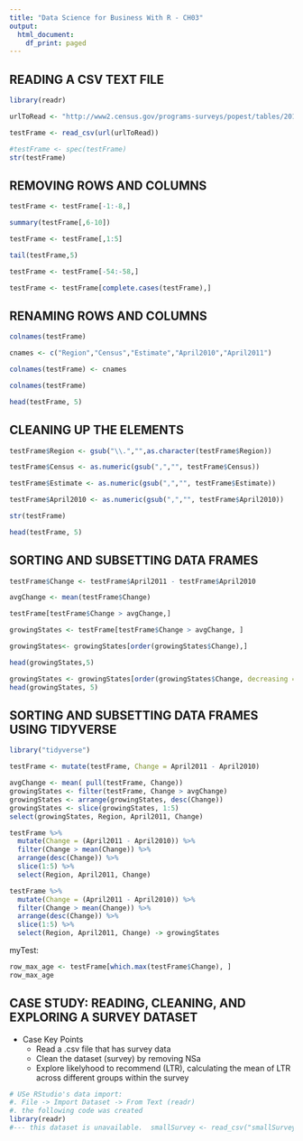 ```yaml
---
title: "Data Science for Business With R - CH03"
output:
  html_document:
    df_print: paged
---
```


## READING A CSV TEXT FILE

```r
library(readr)

urlToRead <- "http://www2.census.gov/programs-surveys/popest/tables/2010-2011/state/totals/nst-est2011-01.csv"

testFrame <- read_csv(url(urlToRead))

#testFrame <- spec(testFrame)
str(testFrame)
```

## REMOVING ROWS AND COLUMNS

```r
testFrame <- testFrame[-1:-8,]
```


```r
summary(testFrame[,6-10])
```
```r
testFrame <- testFrame[,1:5]
```

```r
tail(testFrame,5)
```

```r
testFrame <- testFrame[-54:-58,]
```

```r
testFrame <- testFrame[complete.cases(testFrame),]
```
## RENAMING ROWS AND COLUMNS


```r
colnames(testFrame)
```

```r
cnames <- c("Region","Census","Estimate","April2010","April2011")

colnames(testFrame) <- cnames

colnames(testFrame)

head(testFrame, 5)
```
## CLEANING UP THE ELEMENTS

```r
testFrame$Region <- gsub("\\.","",as.character(testFrame$Region))

```

```r
testFrame$Census <- as.numeric(gsub(",","", testFrame$Census))

testFrame$Estimate <- as.numeric(gsub(",","", testFrame$Estimate))

testFrame$April2010 <- as.numeric(gsub(",","", testFrame$April2010))
```


```r
str(testFrame)

head(testFrame, 5)
```

## SORTING AND SUBSETTING DATA FRAMES

```r
testFrame$Change <- testFrame$April2011 - testFrame$April2010

avgChange <- mean(testFrame$Change)

```


```r
testFrame[testFrame$Change > avgChange,]
```



```r
growingStates <- testFrame[testFrame$Change > avgChange, ]
```


```r
growingStates<- growingStates[order(growingStates$Change),]
```

```r
head(growingStates,5)
```


```r
growingStates <- growingStates[order(growingStates$Change, decreasing = TRUE),]
head(growingStates, 5)

```


## SORTING AND SUBSETTING DATA FRAMES USING TIDYVERSE

```r
library("tidyverse")

testFrame <- mutate(testFrame, Change = April2011 - April2010)

avgChange <- mean( pull(testFrame, Change))
growingStates <- filter(testFrame, Change > avgChange)
growingStates <- arrange(growingStates, desc(Change))
growingStates <- slice(growingStates, 1:5)
select(growingStates, Region, April2011, Change)

```


```r
testFrame %>% 
  mutate(Change = (April2011 - April2010)) %>% 
  filter(Change > mean(Change)) %>%
  arrange(desc(Change)) %>%
  slice(1:5) %>%
  select(Region, April2011, Change)

```


```r

testFrame %>% 
  mutate(Change = (April2011 - April2010)) %>% 
  filter(Change > mean(Change)) %>%
  arrange(desc(Change)) %>%
  slice(1:5) %>%
  select(Region, April2011, Change) -> growingStates

```

myTest: 

```r
row_max_age <- testFrame[which.max(testFrame$Change), ]
row_max_age
```

## CASE STUDY: READING, CLEANING, AND  EXPLORING A SURVEY DATASET

- Case Key Points
    - Read a .csv file that has survey data
    - Clean the dataset (survey) by removing NSa
    - Explore likelyhood to recommend (LTR), calculating the mean of LTR across different groups within the survey
    
```r
# USe RStudio's data import:
#. File -> Import Dataset -> From Text (readr)
#. the following code was created
library(readr)
#--- this dataset is unavailable.  smallSurvey <- read_csv("smallSurvey.csv")
```
    
    